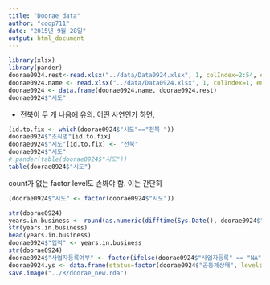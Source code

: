 ```yaml
---
title: "Doorae_data"
author: "coop711"
date: "2015년 9월 28일"
output: html_document
---
```


```r
library(xlsx)
library(pander)
doorae0924.rest<-read.xlsx("../data/Data0924.xlsx", 1, colIndex=2:54, endRow=98, stringsAsFactors=TRUE, encoding = "UTF-8")
doorae0924.name <- read.xlsx("../data/Data0924.xlsx", 1, colIndex=1, endRow=98)
doorae0924 <- data.frame(doorae0924.name, doorae0924.rest)
doorae0924$"시도"
```

* 전북이 두 개 나옴에 유의. 어떤 사연인가 하면,

```r
(id.to.fix <- which(doorae0924$"시도"=="전북 "))
doorae0924$"조직명"[id.to.fix]
doorae0924$"시도"[id.to.fix] <- "전북"
doorae0924$"시도"
# pander(table(doorae0924$"시도"))
table(doorae0924$"시도")
```

count가 없는 factor level도 손봐야 함. 이는 간단히

```r
(doorae0924$"시도" <- factor(doorae0924$"시도"))
```

```r
str(doorae0924)
years.in.business <- round(as.numeric(difftime(Sys.Date(), doorae0924$"설립일", units="days"))/365, digits=1)
str(years.in.business)
head(years.in.business)
doorae0924$"업력" <- years.in.business
str(doorae0924)
doorae0924$"사업자등록여부" <- factor(ifelse(doorae0924$"사업자등록" == "NA", "No", "Yes"), levels=c("Yes", "No"))
doorae0924.ys <- data.frame(status=factor(doorae0924$"공동체상태", levels=c("창업준비", "경영개선")), years=doorae0924$"업력")
save.image("../R/doorae_new.rda")
```                        